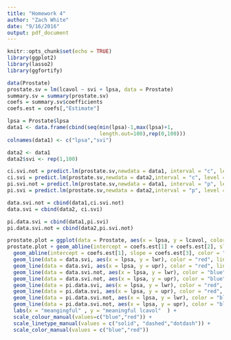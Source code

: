 ```yaml
---
title: "Homework 4"
author: "Zach White"
date: "9/16/2016"
output: pdf_document
---
```


```r
knitr::opts_chunk$set(echo = TRUE)
library(ggplot2)
library(lasso2)
library(ggfortify)
```

```r
data(Prostate)
prostate.sv = lm(lcavol ~ svi + lpsa, data = Prostate)
summary.sv = summary(prostate.sv)
coefs = summary.sv$coefficients
coefs.est = coefs[,"Estimate"]

lpsa = Prostate$lpsa
data1 <- data.frame(cbind(seq(min(lpsa)-1,max(lpsa)+1,
                              length.out=100),rep(0,100)))
colnames(data1) <- c("lpsa","svi")

data2 <- data1
data2$svi <- rep(1,100)

ci.svi.not = predict.lm(prostate.sv,newdata = data1, interval = "c", level = .95 )
ci.svi = predict.lm(prostate.sv,newdata = data2,interval = "c", level = .95) 
pi.svi.not = predict.lm(prostate.sv,newdata = data1, interval = "p", level = .95 )
pi.svi = predict.lm(prostate.sv,newdata = data2,interval = "p", level = .95)

data.svi.not = cbind(data1,ci.svi.not)
data.svi = cbind(data2, ci.svi)

pi.data.svi = cbind(data1,pi.svi)
pi.data.svi.not = cbind(data2,pi.svi.not)

prostate.plot = ggplot(data = Prostate, aes(x = lpsa, y = lcavol, color = factor(svi))) + geom_point()
prostate.plot + geom_abline(intercept = coefs.est[1] + coefs.est[2], slope = coefs.est[3], color = "red") +
  geom_abline(intercept = coefs.est[1], slope = coefs.est[3], color = "blue") +
  geom_line(data = data.svi, aes(x = lpsa, y = lwr), color = "red", linetype = "dashed") +
  geom_line(data = data.svi, aes(x = lpsa, y = upr), color = "red", linetype = "dashed") +
  geom_line(data = data.svi.not, aes(x = lpsa, y = lwr), color = "blue", linetype = "dashed") +
  geom_line(data = data.svi.not, aes(x = lpsa, y = upr), color = "blue", linetype = "dashed") +
  geom_line(data = pi.data.svi, aes(x = lpsa, y = lwr), color = "red", linetype = "dotdash") +
  geom_line(data = pi.data.svi, aes(x = lpsa, y = upr), color = "red", linetype = "dotdash") +
  geom_line(data = pi.data.svi.not, aes(x = lpsa, y = lwr), color = "blue", linetype = "dotdash") +
  geom_line(data = pi.data.svi.not, aes(x = lpsa, y = upr), color = "blue", linetype = "dotdash") +
  labs(x = "meangingful" , y = "meaningful lcavol"  ) +
  scale_colour_manual(values=c("blue","red")) + 
  scale_linetype_manual(values = c("solid", "dashed","dotdash")) +
  scale_color_manual(values = c("blue","red"))
```

